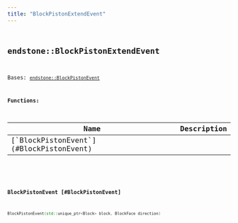 ```yaml
---
title: "BlockPistonExtendEvent"
---
```


## <code className="doc-symbol doc-symbol-class"/> endstone::BlockPistonExtendEvent

Bases: [`endstone::BlockPistonEvent`](block_piston_event)
















**Functions:**

<table>
<thead>
   <tr>
      <th>Name</th>
      <th>Description</th>
   </tr>
</thead>
<tbody>
<tr key="classendstone_1_1_block_piston_extend_event_1a4045e305bbfc65226b898f11a7ec8389">
    <td>[`BlockPistonEvent`](#BlockPistonEvent)</td>
    <td></td>
</tr>
</tbody>
</table>

### <code className="doc-symbol doc-symbol-function"/> BlockPistonEvent [#BlockPistonEvent]

```cpp
BlockPistonEvent(std::unique_ptr<Block> block, BlockFace direction)
```